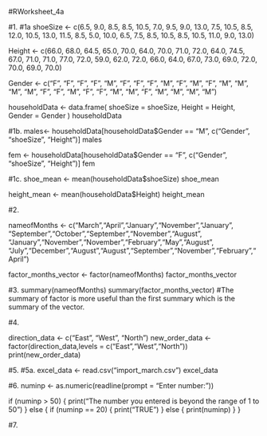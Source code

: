 #RWorksheet_4a

#1.
#1a
  shoeSize <- c(6.5, 9.0, 8.5, 8.5, 10.5, 7.0, 9.5, 9.0, 13.0, 7.5, 10.5, 8.5, 12.0, 10.5, 13.0, 11.5, 8.5, 5.0, 10.0, 6.5, 7.5, 8.5, 10.5, 8.5, 10.5, 11.0, 9.0, 13.0)
  
  Height <- c(66.0, 68.0, 64.5, 65.0, 70.0, 64.0, 70.0, 71.0, 72.0, 64.0, 74.5, 67.0, 71.0, 71.0, 77.0, 72.0, 59.0, 62.0, 72.0, 66.0, 64.0, 67.0, 73.0, 69.0, 72.0, 70.0, 69.0, 70.0)
  
  Gender <- c("F", "F", "F", "F", "M", "F", "F", "F", "M", "F", "M", "F", "M", "M", "M", "M", "F", "F", "M", "F", "F", "M", "M", "F", "M", "M", "M", "M")

householdData <- data.frame(
  shoeSize = shoeSize,
  Height = Height,
  Gender = Gender
)
householdData

#1b.
males<- householdData[householdData$Gender == "M", c("Gender", "shoeSize", "Height")]
males

fem <- householdData[householdData$Gender == "F", c("Gender", "shoeSize", "Height")]
fem

#1c.
shoe_mean <- mean(householdData$shoeSize)
shoe_mean

height_mean <- mean(householdData$Height)
height_mean

#2.

nameofMonths <- c("March","April","January","November","January", "September","October","September","November","August", "January","November","November","February","May","August", "July","December","August","August","September","November","February","April")

factor_months_vector <- factor(nameofMonths)
factor_months_vector

#3.
summary(nameofMonths)
summary(factor_months_vector)
#The summary of factor is more useful than the first summary which is the summary of the vector.

#4.

direction_data <- c("East", "West", "North")
new_order_data <- factor(direction_data,levels = c("East","West","North"))
print(new_order_data)

#5.
#5a.
excel_data <- read.csv("import_march.csv")
excel_data

#6.
numinp <- as.numeric(readline(prompt = "Enter number: "))

if (numinp > 50) {
  print("The number you entered is beyond the range of 1 to 50")
} else {
  if (numinp == 20) {
    print("TRUE")
  } else {
    print(numinp)
  }
}

#7. 

